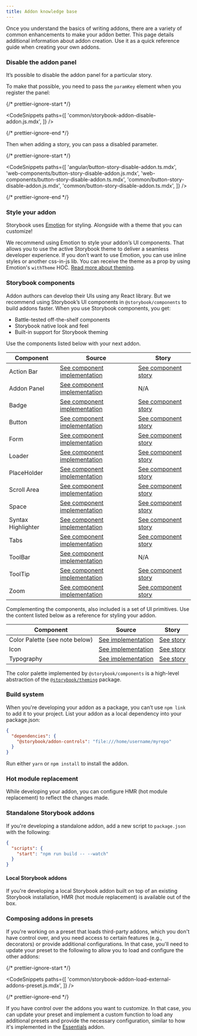 ```yaml
---
title: Addon knowledge base
---
```


Once you understand the basics of writing addons, there are a variety of common enhancements to make your addon better. This page details additional information about addon creation. Use it as a quick reference guide when creating your own addons.

### Disable the addon panel

It’s possible to disable the addon panel for a particular story.

To make that possible, you need to pass the `paramKey` element when you register the panel:

{/* prettier-ignore-start */}

<CodeSnippets
  paths={[
    'common/storybook-addon-disable-addon.js.mdx',
  ]}
/>

{/* prettier-ignore-end */}

Then when adding a story, you can pass a disabled parameter.

{/* prettier-ignore-start */}

<CodeSnippets
  paths={[
    'angular/button-story-disable-addon.ts.mdx',
    'web-components/button-story-disable-addon.js.mdx',
    'web-components/button-story-disable-addon.ts.mdx',
    'common/button-story-disable-addon.js.mdx',
    'common/button-story-disable-addon.ts.mdx',
  ]}
/>

{/* prettier-ignore-end */}

### Style your addon

Storybook uses [Emotion](https://emotion.sh/docs/introduction) for styling. Alongside with a theme that you can customize!

We recommend using Emotion to style your addon’s UI components. That allows you to use the active Storybook theme to deliver a seamless developer experience.
If you don’t want to use Emotion, you can use inline styles or another css-in-js lib. You can receive the theme as a prop by using Emotion's `withTheme` HOC. [Read more about theming](../configure/theming.md).

### Storybook components

Addon authors can develop their UIs using any React library. But we recommend using Storybook’s UI components in `@storybook/components` to build addons faster. When you use Storybook components, you get:

- Battle-tested off-the-shelf components
- Storybook native look and feel
- Built-in support for Storybook theming

Use the components listed below with your next addon.

| Component          | Source                                                                                                                                            | Story                                                                                                                          |
| ------------------ | ------------------------------------------------------------------------------------------------------------------------------------------------- | ------------------------------------------------------------------------------------------------------------------------------ |
| Action Bar         | [See component implementation](https://github.com/storybookjs/storybook/blob/main/code/ui/components/src/ActionBar/ActionBar.tsx)                 | [See component story](https://main--5a375b97f4b14f0020b0cda3.chromatic.com/?path=/story/basics-actionbar--single-item)         |
| Addon Panel        | [See component implementation](https://github.com/storybookjs/storybook/blob/main/code/ui/components/src/addon-panel/addon-panel.tsx)             | N/A                                                                                                                            |
| Badge              | [See component implementation](https://github.com/storybookjs/storybook/blob/main/code/ui/components/src/Badge/Badge.tsx)                         | [See component story](https://main--5a375b97f4b14f0020b0cda3.chromatic.com/?path=/story/basics-badge--all-badges)              |
| Button             | [See component implementation](https://github.com/storybookjs/storybook/blob/main/code/ui/components/src/Button/Button.tsx)                       | [See component story](https://main--5a375b97f4b14f0020b0cda3.chromatic.com/?path=/story/basics-button--all-buttons)            |
| Form               | [See component implementation](https://github.com/storybookjs/storybook/blob/main/code/ui/components/src/form/index.tsx)                          | [See component story](https://main--5a375b97f4b14f0020b0cda3.chromatic.com/?path=/story/basics-form-button--sizes)             |
| Loader             | [See component implementation](https://github.com/storybookjs/storybook/blob/main/code/ui/components/src/Loader/Loader.tsx)                       | [See component story](https://main--5a375b97f4b14f0020b0cda3.chromatic.com/?path=/story/basics-loader--progress-bar)           |
| PlaceHolder        | [See component implementation](https://github.com/storybookjs/storybook/blob/main/code/ui/components/src/placeholder/placeholder.tsx)             | [See component story](https://main--5a375b97f4b14f0020b0cda3.chromatic.com/?path=/story/basics-placeholder--single-child)      |
| Scroll Area        | [See component implementation](https://github.com/storybookjs/storybook/blob/main/code/ui/components/src/ScrollArea/ScrollArea.tsx)               | [See component story](https://main--5a375b97f4b14f0020b0cda3.chromatic.com/?path=/story/basics-scrollarea--vertical)           |
| Space              | [See component implementation](https://github.com/storybookjs/storybook/blob/main/code/ui/components/src/spaced/Spaced.tsx)                       | [See component story](https://main--5a375b97f4b14f0020b0cda3.chromatic.com/?path=/story/basics-spaced--row)                    |
| Syntax Highlighter | [See component implementation](https://github.com/storybookjs/storybook/blob/main/code/ui/components/src/syntaxhighlighter/syntaxhighlighter.tsx) | [See component story](https://main--5a375b97f4b14f0020b0cda3.chromatic.com/?path=/story/basics-syntaxhighlighter--bash)        |
| Tabs               | [See component implementation](https://github.com/storybookjs/storybook/blob/main/code/ui/components/src/tabs/tabs.tsx)                           | [See component story](https://main--5a375b97f4b14f0020b0cda3.chromatic.com/?path=/story/basics-tabs--stateful-static)          |
| ToolBar            | [See component implementation](https://github.com/storybookjs/storybook/blob/main/code/ui/components/src/bar/bar.tsx)                             | N/A                                                                                                                            |
| ToolTip            | [See component implementation](https://github.com/storybookjs/storybook/blob/main/code/ui/components/src/tooltip/Tooltip.tsx)                     | [See component story](https://main--5a375b97f4b14f0020b0cda3.chromatic.com/?path=/story/basics-tooltip-tooltip--basic-default) |
| Zoom               | [See component implementation](https://github.com/storybookjs/storybook/blob/main/code/ui/components/src/Zoom/Zoom.tsx)                           | [See component story](https://main--5a375b97f4b14f0020b0cda3.chromatic.com/?path=/story/basics-zoom--element-actual-size)      |

Complementing the components, also included is a set of UI primitives. Use the content listed below as a reference for styling your addon.

| Component                      | Source                                                                                                         | Story                                                                                                    |
| ------------------------------ | -------------------------------------------------------------------------------------------------------------- | -------------------------------------------------------------------------------------------------------- |
| Color Palette (see note below) | [See implementation](https://github.com/storybookjs/storybook/tree/master/code/ui/components/src/Colors)       | [See story](https://main--5a375b97f4b14f0020b0cda3.chromatic.com/?path=/story/basics-colorpalette--page) |
| Icon                           | [See implementation](https://github.com/storybookjs/storybook/blob/main/code/ui/components/src/icon/icons.tsx) | [See story](https://main--5a375b97f4b14f0020b0cda3.chromatic.com/?path=/story/basics-icon--labels)       |
| Typography                     | [See implementation](https://github.com/storybookjs/storybook/tree/master/code/ui/components/src/typography)   | [See story](https://main--5a375b97f4b14f0020b0cda3.chromatic.com/?path=/story/basics-typography--all)    |

<Callout variant="info">

The color palette implemented by `@storybook/components` is a high-level abstraction of the [`@storybook/theming`](https://github.com/storybookjs/storybook/tree/next/code/lib/theming/src) package.

</Callout>

### Build system

When you're developing your addon as a package, you can’t use `npm link` to add it to your project. List your addon as a local dependency into your package.json:

```json
{
  "dependencies": {
    "@storybook/addon-controls": "file:///home/username/myrepo"
  }
}
```

<Callout variant="info">

Run either `yarn` or `npm install` to install the addon.

</Callout>

### Hot module replacement

While developing your addon, you can configure HMR (hot module replacement) to reflect the changes made.

### Standalone Storybook addons

If you're developing a standalone addon, add a new script to `package.json` with the following:

```json
{
  "scripts": {
    "start": "npm run build -- --watch"
  }
}
```

#### Local Storybook addons

If you're developing a local Storybook addon built on top of an existing Storybook installation, HMR (hot module replacement) is available out of the box.

### Composing addons in presets

If you're working on a preset that loads third-party addons, which you don't have control over, and you need access to certain features (e.g., decorators) or provide additional configurations. In that case, you'll need to update your preset to the following to allow you to load and configure the other addons:

{/* prettier-ignore-start */}

<CodeSnippets
  paths={[
    'common/storybook-addon-load-external-addons-preset.js.mdx',
  ]}
/>

{/* prettier-ignore-end */}

If you have control over the addons you want to customize. In that case, you can update your preset and implement a custom function to load any additional presets and provide the necessary configuration, similar to how it's implemented in the [Essentials](../../addons/essentials/src/index.ts) addon.
